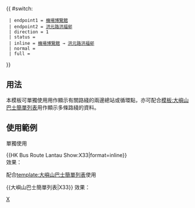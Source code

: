 {{ #switch: {{{format|}}}
  | endpoint1 = [[亞洲國際博覽館巴士總站|機場博覽館]]
  | endpoint2 = [[洪元路]][[洪福邨]]
  | direction = 1
  | status = {{HK Bus Status|S}}
  | inline = [[亞洲國際博覽館巴士總站|機場博覽館]] → [[洪元路]][[洪福邨]]
  | normal =
  | full =
}}<noinclude>
==用法==
本模板可單獨使用用作顯示有關路綫的兩邊總站或循環點，亦可配合[[模板:大嶼山巴士簡單列表]]用作顯示多條路綫的資料。

==使用範例==
;單獨使用
<nowiki>{{HK Bus Route Lantau Show:X33|format=inline}}</nowiki><br>
效果：{{HK Bus Route Lantau Show:X33|format=inline}}

;配合[[template:大嶼山巴士簡單列表]]使用
<nowiki>{{大嶼山巴士簡單列表|X33}}</nowiki>
效果：{{大嶼山巴士簡單列表|X33}}
[[Category:龍運巴士路線模板|X]]</noinclude>